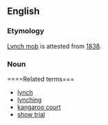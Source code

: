 ==English==
===Etymology===
[[lynch mob|Lynch mob]] is attested from [[w:1838|1838]]. 
===Noun===
====Related terms===
*[[lynch]]
*[[lynching]]
*[[kangaroo court]]
*[[show trial]]